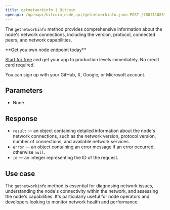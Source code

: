 ---
title: getnetworkinfo | Bitcoin
openapi: /openapi/bitcoin_node_api/getnetworkinfo.json POST /788f110831fe13808302bd79796d55e8
---

The `getnetworkinfo` method provides comprehensive information about the node's network connections, including the version, protocol, connected peers, and network capabilities.

<Check>
**Get you own node endpoint today**

[Start for free](https://console.chainstack.com/) and get your app to production levels immediately. No credit card required.

You can sign up with your GitHub, X, Google, or Microsoft account.
</Check>


## Parameters

* None

## Response

* `result` — an object containing detailed information about the node's network connections, such as the network version, protocol version, number of connections, and available network services.
* `error` — an object containing an error message if an error occurred, otherwise `null`.
* `id` — an integer representing the ID of the request.

## Use case

The `getnetworkinfo` method is essential for diagnosing network issues, understanding the node's connectivity within the network, and assessing the node's capabilities. It's particularly useful for node operators and developers looking to monitor network health and performance.
